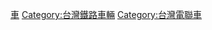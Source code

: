 {{Commons category}}

[[Category:台灣捷運|車]]
[[Category:台灣鐵路車輛|Category:台灣鐵路車輛]]
[[Category:台灣電聯車|Category:台灣電聯車]]